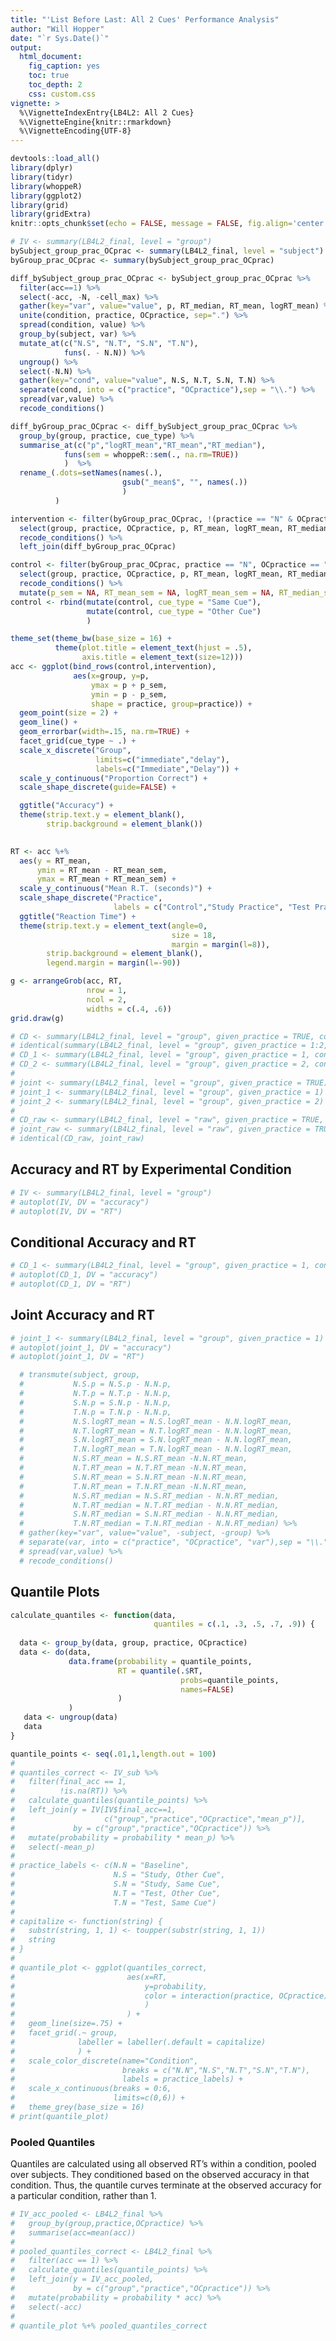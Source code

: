 ```yaml
---
title: "'List Before Last: All 2 Cues' Performance Analysis"
author: "Will Hopper"
date: "`r Sys.Date()`"
output: 
  html_document:
    fig_caption: yes
    toc: true
    toc_depth: 2
    css: custom.css
vignette: >
  %\VignetteIndexEntry{LB4L2: All 2 Cues}
  %\VignetteEngine{knitr::rmarkdown}
  %\VignetteEncoding{UTF-8}
---
```

<style>

img {
  padding: 10px;
  border-bottom: 2px solid #000;
}

</style>
```r
devtools::load_all()
library(dplyr)
library(tidyr)
library(whoppeR)
library(ggplot2)
library(grid)
library(gridExtra)
knitr::opts_chunk$set(echo = FALSE, message = FALSE, fig.align='center', fig.width = 8)
```

```r
# IV <- summary(LB4L2_final, level = "group")
bySubject_group_prac_OCprac <- summary(LB4L2_final, level = "subject")
byGroup_prac_OCprac <- summary(bySubject_group_prac_OCprac)
```

```r
diff_bySubject_group_prac_OCprac <- bySubject_group_prac_OCprac %>%
  filter(acc==1) %>%
  select(-acc, -N, -cell_max) %>%
  gather(key="var", value="value", p, RT_median, RT_mean, logRT_mean) %>%
  unite(condition, practice, OCpractice, sep=".") %>%
  spread(condition, value) %>%
  group_by(subject, var) %>%
  mutate_at(c("N.S", "N.T", "S.N", "T.N"),
            funs(. - N.N)) %>%
  ungroup() %>%
  select(-N.N) %>%
  gather(key="cond", value="value", N.S, N.T, S.N, T.N) %>%
  separate(cond, into = c("practice", "OCpractice"),sep = "\\.") %>%
  spread(var,value) %>%
  recode_conditions()

diff_byGroup_prac_OCprac <- diff_bySubject_group_prac_OCprac %>%
  group_by(group, practice, cue_type) %>%
  summarise_at(c("p","logRT_mean","RT_mean","RT_median"),
            funs(sem = whoppeR::sem(., na.rm=TRUE))
            )  %>%
  rename_(.dots=setNames(names(.),
                         gsub("_mean$", "", names(.))
                         )
          )

intervention <- filter(byGroup_prac_OCprac, !(practice == "N" & OCpractice == "N")) %>%
  select(group, practice, OCpractice, p, RT_mean, logRT_mean, RT_median) %>%
  recode_conditions() %>%
  left_join(diff_byGroup_prac_OCprac)

control <- filter(byGroup_prac_OCprac, practice == "N", OCpractice == "N") %>%
  select(group, practice, OCpractice, p, RT_mean, logRT_mean, RT_median) %>%
  recode_conditions() %>%
  mutate(p_sem = NA, RT_mean_sem = NA, logRT_mean_sem = NA, RT_median_sem = NA)
control <- rbind(mutate(control, cue_type = "Same Cue"),
                 mutate(control, cue_type = "Other Cue")
                 )

theme_set(theme_bw(base_size = 16) +
          theme(plot.title = element_text(hjust = .5),
                axis.title = element_text(size=12)))
acc <- ggplot(bind_rows(control,intervention),
              aes(x=group, y=p,
                  ymax = p + p_sem,
                  ymin = p - p_sem,
                  shape = practice, group=practice)) +
  geom_point(size = 2) +
  geom_line() +
  geom_errorbar(width=.15, na.rm=TRUE) +
  facet_grid(cue_type ~ .) +
  scale_x_discrete("Group",
                   limits=c("immediate","delay"),
                   labels=c("Immediate","Delay")) + 
  scale_y_continuous("Proportion Correct") +
  scale_shape_discrete(guide=FALSE) +

  ggtitle("Accuracy") + 
  theme(strip.text.y = element_blank(),
        strip.background = element_blank())

  
RT <- acc %+%
  aes(y = RT_mean,
      ymin = RT_mean - RT_mean_sem,
      ymax = RT_mean + RT_mean_sem) + 
  scale_y_continuous("Mean R.T. (seconds)") +
  scale_shape_discrete("Practice",
                       labels = c("Control","Study Practice", "Test Practice")) +
  ggtitle("Reaction Time") +
  theme(strip.text.y = element_text(angle=0,
                                    size = 18,
                                    margin = margin(l=8)),
        strip.background = element_blank(),
        legend.margin = margin(l=-90))

g <- arrangeGrob(acc, RT,
                 nrow = 1,
                 ncol = 2,
                 widths = c(.4, .6))
grid.draw(g)

# CD <- summary(LB4L2_final, level = "group", given_practice = TRUE, conditional = TRUE) 
# identical(summary(LB4L2_final, level = "group", given_practice = 1:2, conditional = TRUE), CD)
# CD_1 <- summary(LB4L2_final, level = "group", given_practice = 1, conditional = TRUE)
# CD_2 <- summary(LB4L2_final, level = "group", given_practice = 2, conditional = TRUE)
# 
# joint <- summary(LB4L2_final, level = "group", given_practice = TRUE)
# joint_1 <- summary(LB4L2_final, level = "group", given_practice = 1)
# joint_2 <- summary(LB4L2_final, level = "group", given_practice = 2)
# 
# CD_raw <- summary(LB4L2_final, level = "raw", given_practice = TRUE, conditional = TRUE)
# joint_raw <- summary(LB4L2_final, level = "raw", given_practice = TRUE)
# identical(CD_raw, joint_raw)
```

## Accuracy and RT by Experimental Condition
```r
# IV <- summary(LB4L2_final, level = "group")
# autoplot(IV, DV = "accuracy")
# autoplot(IV, DV = "RT")
```

## Conditional Accuracy and RT
```r
# CD_1 <- summary(LB4L2_final, level = "group", given_practice = 1, conditional = TRUE)
# autoplot(CD_1, DV = "accuracy")
# autoplot(CD_1, DV = "RT")
```

## Joint Accuracy and RT
```r
# joint_1 <- summary(LB4L2_final, level = "group", given_practice = 1)
# autoplot(joint_1, DV = "accuracy")
# autoplot(joint_1, DV = "RT")
```

```r
  # transmute(subject, group,
  #           N.S.p = N.S.p - N.N.p,
  #           N.T.p = N.T.p - N.N.p,
  #           S.N.p = S.N.p - N.N.p,
  #           T.N.p = T.N.p - N.N.p,            
  #           N.S.logRT_mean = N.S.logRT_mean - N.N.logRT_mean,
  #           N.T.logRT_mean = N.T.logRT_mean - N.N.logRT_mean,
  #           S.N.logRT_mean = S.N.logRT_mean - N.N.logRT_mean,
  #           T.N.logRT_mean = T.N.logRT_mean - N.N.logRT_mean,
  #           N.S.RT_mean = N.S.RT_mean -N.N.RT_mean,
  #           N.T.RT_mean = N.T.RT_mean -N.N.RT_mean,
  #           S.N.RT_mean = S.N.RT_mean -N.N.RT_mean,
  #           T.N.RT_mean = T.N.RT_mean -N.N.RT_mean,
  #           N.S.RT_median = N.S.RT_median - N.N.RT_median,
  #           N.T.RT_median = N.T.RT_median - N.N.RT_median,
  #           S.N.RT_median = S.N.RT_median - N.N.RT_median,
  #           T.N.RT_median = T.N.RT_median - N.N.RT_median) %>%
  # gather(key="var", value="value", -subject, -group) %>%
  # separate(var, into = c("practice", "OCpractice", "var"),sep = "\\.") %>%
  # spread(var,value) %>%
  # recode_conditions()
```

## Quantile Plots
```r

calculate_quantiles <- function(data,
                                quantiles = c(.1, .3, .5, .7, .9)) {
  
  data <- group_by(data, group, practice, OCpractice)
  data <- do(data,
             data.frame(probability = quantile_points,
                        RT = quantile(.$RT,
                                      probs=quantile_points,
                                      names=FALSE)
                        )
             )
   data <- ungroup(data)
   data
}

quantile_points <- seq(.01,1,length.out = 100)
# 
# quantiles_correct <- IV_sub %>%
#   filter(final_acc == 1,
#          !is.na(RT)) %>%
#   calculate_quantiles(quantile_points) %>%
#   left_join(y = IV[IV$final_acc==1,
#                    c("group","practice","OCpractice","mean_p")],
#             by = c("group","practice","OCpractice")) %>%
#   mutate(probability = probability * mean_p) %>%
#   select(-mean_p)
# 
# practice_labels <- c(N.N = "Baseline",
#                      N.S = "Study, Other Cue",
#                      S.N = "Study, Same Cue",
#                      N.T = "Test, Other Cue",
#                      T.N = "Test, Same Cue")
# 
# capitalize <- function(string) {
#   substr(string, 1, 1) <- toupper(substr(string, 1, 1))
#   string
# }
# 
# quantile_plot <- ggplot(quantiles_correct,
#                         aes(x=RT,
#                             y=probability,
#                             color = interaction(practice, OCpractice)
#                             )
#                         ) +
#   geom_line(size=.75) +
#   facet_grid(.~ group,
#              labeller = labeller(.default = capitalize)
#              ) + 
#   scale_color_discrete(name="Condition",
#                        breaks = c("N.N","N.S","N.T","S.N","T.N"),
#                        labels = practice_labels) +
#   scale_x_continuous(breaks = 0:6,
#                      limits=c(0,6)) + 
#   theme_grey(base_size = 16)
# print(quantile_plot)
```

### Pooled Quantiles
Quantiles are calculated using all observed RT's within a condition, pooled over subjects. They conditioned based on the observed accuracy in that condition. Thus, the quantile curves terminate at the observed accuracy for a particular condition, rather than 1.

```r
# IV_acc_pooled <- LB4L2_final %>%
#   group_by(group,practice,OCpractice) %>%
#   summarise(acc=mean(acc))
#   
# pooled_quantiles_correct <- LB4L2_final %>%
#   filter(acc == 1) %>%
#   calculate_quantiles(quantile_points) %>%
#   left_join(y = IV_acc_pooled,
#             by = c("group","practice","OCpractice")) %>%
#   mutate(probability = probability * acc) %>%
#   select(-acc)
# 
# quantile_plot %+% pooled_quantiles_correct
```
